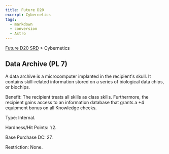 ```yaml
---
title: Future D20
excerpt: Cybernetics
tags:
  - markdown
  - conversion
  - Astro
---
```






[Future D20 SRD]( / ) > Cybernetics




## Data Archive (PL 7)


A data archive is a microcomputer implanted in the recipient's skull. It contains skill-related information stored on a series of biological data chips, or biochips.


Benefit: The recipient treats all skills as class skills. Furthermore, the recipient gains access to an information database that grants a +4 equipment bonus on all Knowledge checks.


Type: Internal.


Hardness/Hit Points: '/2.


Base Purchase DC: 27.


Restriction: None.



